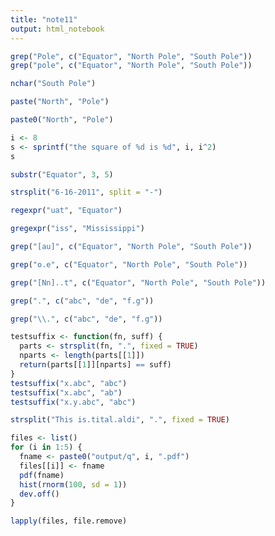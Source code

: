 ```yaml
---
title: "note11"
output: html_notebook
---
```


```r
grep("Pole", c("Equator", "North Pole", "South Pole"))
grep("pole", c("Equator", "North Pole", "South Pole"))
```

```r
nchar("South Pole")
```

```r
paste("North", "Pole")
```

```r
paste0("North", "Pole")
```

```r
i <- 8
s <- sprintf("the square of %d is %d", i, i^2)
s
```

```r
substr("Equator", 3, 5)
```

```r
strsplit("6-16-2011", split = "-")
```

```r
regexpr("uat", "Equator")
```

```r
gregexpr("iss", "Mississippi")
```

```r
grep("[au]", c("Equator", "North Pole", "South Pole"))
```

```r
grep("o.e", c("Equator", "North Pole", "South Pole"))
```

```r
grep("[Nn]..t", c("Equator", "North Pole", "South Pole"))
```

```r
grep(".", c("abc", "de", "f.g"))
```

```r
grep("\\.", c("abc", "de", "f.g"))
```

```r
testsuffix <- function(fn, suff) {
  parts <- strsplit(fn, ".", fixed = TRUE)
  nparts <- length(parts[[1]])
  return(parts[[1]][nparts] == suff)
}
testsuffix("x.abc", "abc")
testsuffix("x.abc", "ab")
testsuffix("x.y.abc", "abc")
```

```r
strsplit("This is.tital.aldi", ".", fixed = TRUE)
```

```r
files <- list()
for (i in 1:5) {
  fname <- paste0("output/q", i, ".pdf")
  files[[i]] <- fname
  pdf(fname)
  hist(rnorm(100, sd = 1))
  dev.off()
}
```

```r
lapply(files, file.remove)
```

